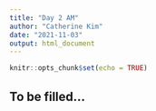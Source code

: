 ```yaml
---
title: "Day 2 AM"
author: "Catherine Kim"
date: "2021-11-03"
output: html_document
---
```


```r
knitr::opts_chunk$set(echo = TRUE)
```

## To be filled...
